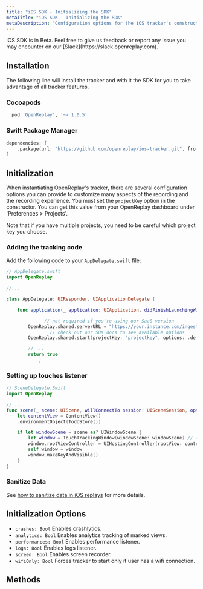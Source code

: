 ```yaml
---
title: "iOS SDK - Initializing the SDK"
metaTitle: "iOS SDK - Initializing the SDK"
metaDescription: "Configuration options for the iOS tracker's constructor method"
---
```


<Aside type="caution">
	iOS SDK is in Beta. Feel free to give us feedback or report any issue you may encounter on our [Slack](https://slack.openreplay.com).
</Aside>

## Installation

The following line will install the tracker and with it the SDK for you to take advantage of all tracker features.

### Cocoapods

```ruby
  pod 'OpenReplay', '~> 1.0.5'
```

### Swift Package Manager

```swift
dependencies: [
    .package(url: "https://github.com/openreplay/ios-tracker.git", from: "1.0.5"),
]
```

## Initialization

When instantiating OpenReplay's tracker, there are several configuration options you can provide to customize many aspects of the recording and the recording experience. You must set the `projectKey` option in the constructor. You can get this value from your OpenReplay dashboard under 'Preferences > Projects'.

<Aside type="tip">
	Note that if you have multiple projects, you need to be careful which project key you choose.
</Aside>


### Adding the tracking code

Add the following code to your `AppDelegate.swift` file:

```swift
// AppDelegate.swift
import OpenReplay

//...

class AppDelegate: UIResponder, UIApplicationDelegate {

    func application(_ application: UIApplication, didFinishLaunchingWithOptions launchOptions: [UIApplication.LaunchOptionsKey: Any]?) -> Bool {

			  // not required if you're using our SaaS version
        OpenReplay.shared.serverURL = "https://your.instance.com/ingest"
				// check out our SDK docs to see available options
        OpenReplay.shared.start(projectKey: "projectkey", options: .defaults)

        // ...
        return true
			}
```

### Setting up touches listener

```swift
// SceneDelegate.Swift
import OpenReplay

// ...
func scene(_ scene: UIScene, willConnectTo session: UISceneSession, options connectionOptions: UIScene.ConnectionOptions) {
	let contentView = ContentView()
	.environmentObject(TodoStore())

	if let windowScene = scene as? UIWindowScene {
		let window = TouchTrackingWindow(windowScene: windowScene) // <<<< here
		window.rootViewController = UIHostingController(rootView: contentView)
		self.window = window
		window.makeKeyAndVisible()
	}
}
```

### Sanitize Data

See [how to sanitize data in iOS replays](/ios-sdk/sanitization) for more details.

## Initialization Options

- `crashes: Bool` Enables crashlytics.
- `analytics: Bool` Enables analytics tracking of marked views.
- `performances: Bool` Enables performance listener.
- `logs: Bool` Enables logs listener.
- `screen: Bool` Enables screen recorder.
- `wifiOnly: Bool` Forces tracker to start only if user has a wifi connection.

## Methods

<div class="grid grid-cols-12 md:grid-cols-12 gap-3 md:gap-4">
	<ORCard title="Get to know the methods and modules of the iOS SDK" url="/ios-sdk/modules" hideIcon={true} width="100"/>
</div>